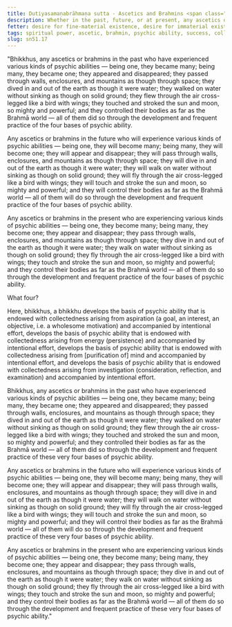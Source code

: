 ```yaml
---
title: Dutiyasamaṇabrāhmaṇa sutta - Ascetics and Brahmins <span class="text-sm">(Second)</span>
description: Whether in the past, future, or at present, any ascetics or brahmins who are experiencing various kinds of psychic abilities have attained such abilities through the development and frequent practice of the four bases of psychic ability.
fetter: desire for fine-material existence, desire for immaterial existence, conceit, restlessness, ignorance
tags: spiritual power, ascetic, brahmin, psychic ability, success, collectedness, aspiration, persistence, energy, mind, investigation, reflection, close examination, sn, sn45-56, sn51
slug: sn51.17
---
```


"Bhikkhus, any ascetics or brahmins in the past who have experienced various kinds of psychic abilities — being one, they became many; being many, they became one; they appeared and disappeared; they passed through walls, enclosures, and mountains as though through space; they dived in and out of the earth as though it were water; they walked on water without sinking as though on solid ground; they flew through the air cross-legged like a bird with wings; they touched and stroked the sun and moon, so mighty and powerful; and they controlled their bodies as far as the Brahmā world — all of them did so through the development and frequent practice of the four bases of psychic ability.

Any ascetics or brahmins in the future who will experience various kinds of psychic abilities — being one, they will become many; being many, they will become one; they will appear and disappear; they will pass through walls, enclosures, and mountains as though through space; they will dive in and out of the earth as though it were water; they will walk on water without sinking as though on solid ground; they will fly through the air cross-legged like a bird with wings; they will touch and stroke the sun and moon, so mighty and powerful; and they will control their bodies as far as the Brahmā world — all of them will do so through the development and frequent practice of the four bases of psychic ability.

Any ascetics or brahmins in the present who are experiencing various kinds of psychic abilities — being one, they become many; being many, they become one; they appear and disappear; they pass through walls, enclosures, and mountains as though through space; they dive in and out of the earth as though it were water; they walk on water without sinking as though on solid ground; they fly through the air cross-legged like a bird with wings; they touch and stroke the sun and moon, so mighty and powerful; and they control their bodies as far as the Brahmā world — all of them do so through the development and frequent practice of the four bases of psychic ability.

What four?

Here, bhikkhus, a bhikkhu develops the basis of psychic ability that is endowed with collectedness arising from aspiration (a goal, an interest, an objective, i.e. a wholesome motivation) and accompanied by intentional effort, develops the basis of psychic ability that is endowed with collectedness arising from energy (persistence) and accompanied by intentional effort, develops the basis of psychic ability that is endowed with collectedness arising from [purification of] mind and accompanied by intentional effort, and develops the basis of psychic ability that is endowed with collectedness arising from investigation (consideration, reflection, and examination) and accompanied by intentional effort.

Bhikkhus, any ascetics or brahmins in the past who have experienced various kinds of psychic abilities — being one, they became many; being many, they became one; they appeared and disappeared; they passed through walls, enclosures, and mountains as though through space; they dived in and out of the earth as though it were water; they walked on water without sinking as though on solid ground; they flew through the air cross-legged like a bird with wings; they touched and stroked the sun and moon, so mighty and powerful; and they controlled their bodies as far as the Brahmā world — all of them did so through the development and frequent practice of these very four bases of psychic ability.

Any ascetics or brahmins in the future who will experience various kinds of psychic abilities — being one, they will become many; being many, they will become one; they will appear and disappear; they will pass through walls, enclosures, and mountains as though through space; they will dive in and out of the earth as though it were water; they will walk on water without sinking as though on solid ground; they will fly through the air cross-legged like a bird with wings; they will touch and stroke the sun and moon, so mighty and powerful; and they will control their bodies as far as the Brahmā world — all of them will do so through the development and frequent practice of these very four bases of psychic ability.

Any ascetics or brahmins in the present who are experiencing various kinds of psychic abilities — being one, they become many; being many, they become one; they appear and disappear; they pass through walls, enclosures, and mountains as though through space; they dive in and out of the earth as though it were water; they walk on water without sinking as though on solid ground; they fly through the air cross-legged like a bird with wings; they touch and stroke the sun and moon, so mighty and powerful; and they control their bodies as far as the Brahmā world — all of them do so through the development and frequent practice of these very four bases of psychic ability."